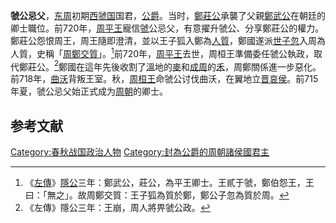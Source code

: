 '''虢公忌父'''，[[东周|东周]]初期[[西虢国|西虢国]]国君，[[公爵|公爵]]。当时，[[鄭莊公|鄭莊公]]承襲了父親[[鄭武公|鄭武公]]在朝廷的卿士職位。前720年，[[周平王|周平王]]寵信[[虢|虢]]公忌父，有意擢升虢公、分享鄭莊公的權力。鄭莊公怨恨周王，周王隨即澄清，並以王子狐入鄭為[[人質|人質]]，鄭國遂派[[鄭昭公|世子忽]]入周為人質，史稱「[[周鄭交質|周鄭交質]]」。<ref>《[[左傳|左傳]]》[[鲁隐公|隱公]]三年：鄭武公，莊公，為平王卿士。王貳于虢，鄭伯怨王，王曰：「無之」。故周鄭交質：王子狐為質於鄭，鄭公子忽為質於周。</ref>前720年，[[周平王|周平王]]去世，周桓王準備委任虢公執政，取代鄭莊公。<ref>《左傳》隱公三年：王崩，周人將畀虢公政。</ref>鄭國在這年先後收割了[[溫|溫]]地的[[麥|麥]]和[[成周|成周]]的[[禾|禾]]，周鄭關係進一步惡化。前718年，[[曲沃|曲沃]]背叛王室。秋，[[周桓王|周桓王]]命虢公讨伐曲沃，在翼地立[[晋哀侯|晋哀侯]]。前715年夏，虢公忌父始正式成为[[周朝|周朝]]的卿士。

{{start box}}
{{s-before|[[虢公翰|虢公翰]]}}
{{s-title|[[春秋|春秋]][[虢国|虢国]]君主|？}}
{{s-after|[[虢公林父|虢公林父]]}}
{{end box}}
==参考文献==
<div class="references-small">
<references></references>
</div>
[[Category:春秋战国政治人物|Category:春秋战国政治人物]]
[[Category:封為公爵的周朝諸侯國君主|Category:封為公爵的周朝諸侯國君主]]